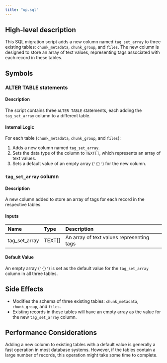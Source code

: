 ```yaml
---
title: "up.sql"
---
```


## High-level description
This SQL migration script adds a new column named `tag_set_array` to three existing tables: `chunk_metadata`, `chunk_group`, and `files`. The new column is designed to store an array of text values, representing tags associated with each record in these tables.

## Symbols

### ALTER TABLE statements

#### Description
The script contains three `ALTER TABLE` statements, each adding the `tag_set_array` column to a different table.

#### Internal Logic
For each table (`chunk_metadata`, `chunk_group`, and `files`):
1. Adds a new column named `tag_set_array`.
2. Sets the data type of the column to `TEXT[]`, which represents an array of text values.
3. Sets a default value of an empty array (`'{}'`) for the new column.

### `tag_set_array` column

#### Description
A new column added to store an array of tags for each record in the respective tables.

#### Inputs
| Name | Type | Description |
|:-----|:-----|:------------|
| tag_set_array | TEXT[] | An array of text values representing tags |

#### Default Value
An empty array (`'{}'`) is set as the default value for the `tag_set_array` column in all three tables.

## Side Effects
- Modifies the schema of three existing tables: `chunk_metadata`, `chunk_group`, and `files`.
- Existing records in these tables will have an empty array as the value for the new `tag_set_array` column.

## Performance Considerations
Adding a new column to existing tables with a default value is generally a fast operation in most database systems. However, if the tables contain a large number of records, this operation might take some time to complete.